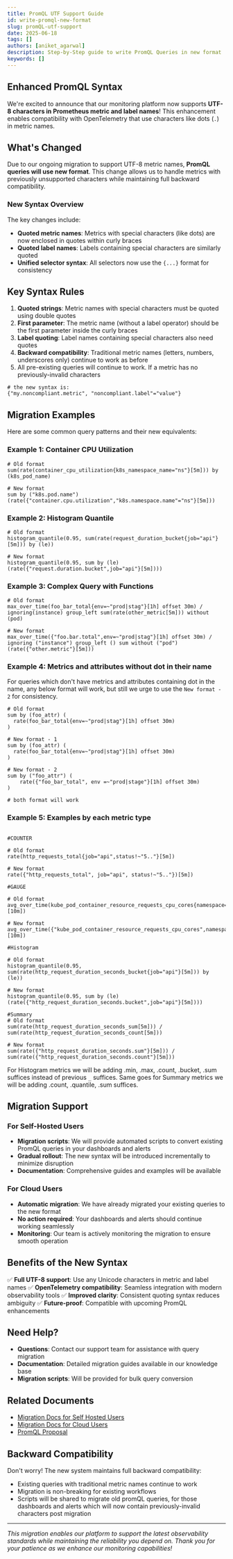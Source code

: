 ```yaml
---
title: PromQL UTF Support Guide
id: write-promql-new-format
slug: promQL-utf-support
date: 2025-06-18
tags: []
authors: [aniket_agarwal]
description: Step-by-Step guide to write PromQL Queries in new format
keywords: []
---
```


## Enhanced PromQL Syntax

We're excited to announce that our monitoring platform now supports **UTF-8 characters in Prometheus metric and label names**! This enhancement enables compatibility with OpenTelemetry that use characters like dots (`.`) in metric names.

## What's Changed

Due to our ongoing migration to support UTF-8 metric names, **PromQL queries will use new format**. This change allows us to handle metrics with previously unsupported characters while maintaining full backward compatibility.

### New Syntax Overview

The key changes include:
- **Quoted metric names**: Metrics with special characters (like dots) are now enclosed in quotes within curly braces
- **Quoted label names**: Labels containing special characters are similarly quoted
- **Unified selector syntax**: All selectors now use the `{...}` format for consistency

## Key Syntax Rules

1. **Quoted strings**: Metric names with special characters must be quoted using double quotes
2. **First parameter**: The metric name (without a label operator) should be the first parameter inside the curly braces
3. **Label quoting**: Label names containing special characters also need quotes
4. **Backward compatibility**: Traditional metric names (letters, numbers, underscores only) continue to work as before
5. All pre-existing queries will continue to work. If a metric has no previously-invalid characters

```promql
# the new syntax is:
{"my.noncompliant.metric", "noncompliant.label"="value"}
```

## Migration Examples

Here are some common query patterns and their new equivalents:

### Example 1: Container CPU Utilization
```promql
# Old format
sum(rate(container_cpu_utilization{k8s_namespace_name="ns"}[5m])) by (k8s_pod_name)

# New format
sum by ("k8s.pod.name") (rate({"container.cpu.utilization","k8s.namespace.name"="ns"}[5m]))
```

### Example 2: Histogram Quantile
```promql
# Old format
histogram_quantile(0.95, sum(rate(request_duration_bucket{job="api"}[5m])) by (le))

# New format
histogram_quantile(0.95, sum by (le) (rate({"request.duration.bucket",job="api"}[5m])))
```

### Example 3: Complex Query with Functions
```promql
# Old format
max_over_time(foo_bar_total{env=~"prod|stag"}[1h] offset 30m) / ignoring(instance) group_left sum(rate(other_metric[5m])) without (pod)

# New format
max_over_time({"foo.bar.total",env=~"prod|stag"}[1h] offset 30m) / ignoring ("instance") group_left () sum without ("pod") (rate({"other.metric"}[5m]))
```

### Example 4: Metrics and attributes without dot in their name

For queries which don't have metrics and attributes containing dot in the name, any below format will work, but still we urge to use the ```New format - 2``` for consistency.

```promql
# Old format
sum by (foo_attr) (
  rate(foo_bar_total{env=~"prod|stag"}[1h] offset 30m)
)

# New format - 1
sum by (foo_attr) (
  rate(foo_bar_total{env=~"prod|stag"}[1h] offset 30m)
)

# New format - 2
sum by ("foo_attr") (
    rate({"foo_bar_total", env =~"prod|stage"}[1h] offset 30m)
)

# both format will work
```

### Example 5: Examples by each metric type
```promql

#COUNTER

# Old format
rate(http_requests_total{job="api",status!~"5.."}[5m])

# New format
rate({"http_requests_total", job="api", status!~"5.."})[5m])

#GAUGE

# Old format
avg_over_time(kube_pod_container_resource_requests_cpu_cores{namespace="prod"}[10m])

# New format
avg_over_time({"kube_pod_container_resource_requests_cpu_cores",namespace="prod"}[10m])

#Histogram

# Old format
histogram_quantile(0.95, sum(rate(http_request_duration_seconds_bucket{job="api"}[5m])) by (le))

# New format
histogram_quantile(0.95, sum by (le) (rate({"http_request_duration_seconds.bucket",job="api"}[5m])))

#Summary
# Old format
sum(rate(http_request_duration_seconds_sum[5m])) / sum(rate(http_request_duration_seconds_count[5m]))

# New format
sum(rate({"http_request_duration_seconds.sum"}[5m])) / sum(rate({"http_request_duration_seconds.count"}[5m]))

```

For Histogram metrics we will be adding .min, .max, .count, .bucket, .sum suffices instead of previous ```_``` suffices.
Same goes for Summary metrics we will be adding .count, .quantile, .sum suffices.


## Migration Support

### For Self-Hosted Users
- **Migration scripts**: We will provide automated scripts to convert existing PromQL queries in your dashboards and alerts
- **Gradual rollout**: The new syntax will be introduced incrementally to minimize disruption
- **Documentation**: Comprehensive guides and examples will be available

### For Cloud Users
- **Automatic migration**: We have already migrated your existing queries to the new format
- **No action required**: Your dashboards and alerts should continue working seamlessly
- **Monitoring**: Our team is actively monitoring the migration to ensure smooth operation

## Benefits of the New Syntax

✅ **Full UTF-8 support**: Use any Unicode characters in metric and label names
✅ **OpenTelemetry compatibility**: Seamless integration with modern observability tools
✅ **Improved clarity**: Consistent quoting syntax reduces ambiguity
✅ **Future-proof**: Compatible with upcoming PromQL enhancements

## Need Help?

- **Questions**: Contact our support team for assistance with query migration
- **Documentation**: Detailed migration guides available in our knowledge base
- **Migration scripts**: Will be provided for bulk query conversion

## Related Documents

- [Migration Docs for Self Hosted Users](http://signoz.io/guides/metrics-migration/)
- [Migration Docs for Cloud Users](https://signoz.io/guides/metrics-migration-cloud-users/)
- [PromQL Proposal](https://github.com/prometheus/proposals/blob/main/proposals/2023-08-21-utf8.md)

## Backward Compatibility

Don't worry! The new system maintains full backward compatibility:
- Existing queries with traditional metric names continue to work
- Migration is non-breaking for existing workflows
- Scripts will be shared to migrate old promQL queries, for those dashboards and alerts which will now contain previously-invalid characters post migration

---

*This migration enables our platform to support the latest observability standards while maintaining the reliability you depend on. Thank you for your patience as we enhance our monitoring capabilities!*